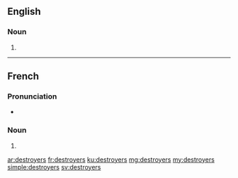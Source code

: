 ==English==

===Noun===
{{head|en}}

# {{plural of|destroyer}}

----

==French==

===Pronunciation===
* {{IPA|/dɛs.tʁɔ.je/|lang=fr}}

===Noun===
{{head|fr|plural}} {{m-p}}

# {{plural of|destroyer|lang=fr}}

[[ar:destroyers]]
[[fr:destroyers]]
[[ku:destroyers]]
[[mg:destroyers]]
[[my:destroyers]]
[[simple:destroyers]]
[[sv:destroyers]]
